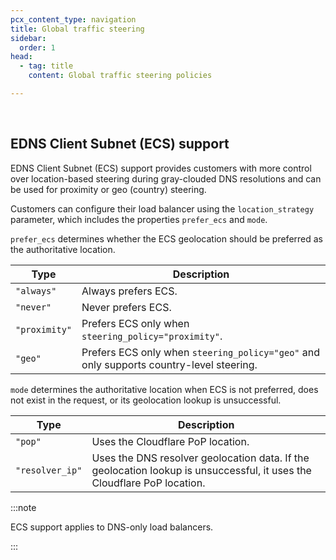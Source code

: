 ```yaml
---
pcx_content_type: navigation
title: Global traffic steering
sidebar:
  order: 1
head:
  - tag: title
    content: Global traffic steering policies

---
```



<Render file="traffic-steering-definition" /> <br/>

<DirectoryListing />

## EDNS Client Subnet (ECS) support

<GlossaryTooltip term="EDNS Client Subnet (ECS)">EDNS Client Subnet (ECS)</GlossaryTooltip> support provides customers with more control over location-based steering during gray-clouded DNS resolutions and can be used for proximity or geo (country) steering.

Customers can configure their load balancer using the `location_strategy` parameter, which includes the properties `prefer_ecs` and `mode`.

`prefer_ecs` determines whether the ECS geolocation should be preferred as the authoritative location.

| Type          | Description                                                                             |
| ------------- | --------------------------------------------------------------------------------------- |
| `"always"`    | Always prefers ECS.                                                                     |
| `"never"`     | Never prefers ECS.                                                                      |
| `"proximity"` | Prefers ECS only when `steering_policy="proximity"`.                                    |
| `"geo"`       | Prefers ECS only when `steering_policy="geo"` and only supports country-level steering. |

`mode` determines the authoritative location when ECS is not preferred, does not exist in the request, or its geolocation lookup is unsuccessful.

| Type            | Description                                                                                                             |
| --------------- | ----------------------------------------------------------------------------------------------------------------------- |
| `"pop"`         | Uses the Cloudflare PoP location.                                                                                       |
| `"resolver_ip"` | Uses the DNS resolver geolocation data. If the geolocation lookup is unsuccessful, it uses the Cloudflare PoP location. |

:::note

ECS support applies to DNS-only load balancers.

:::

